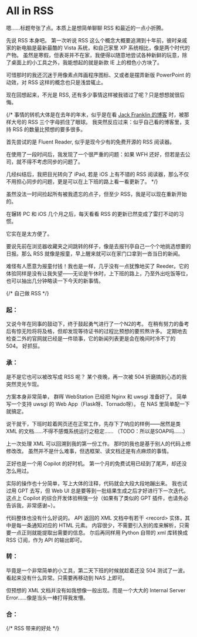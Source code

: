 # All in RSS

嗯……标题夸张了点。本质上是想简单聊聊 RSS 和最近的一点小折腾。

先说 RSS 本身吧。
第一次听说 RSS 这么个概念大概要追溯到十年前，彼时亲戚家的新电脑是最新最酷的 Vista 系统，和自己家里 XP 系统相比，像是两个时代的产物。
虽然是寒假，但表哥并不在家，我便得以随意地尝试各种新鲜的玩意，除了桌面上的小工具之外，我能想起的就是新款 IE 上的橙色小方块了。

可惜那时的我还沉迷于用像素点阵画程序图标、又或者是摆弄新版 PowerPoint 的动效，对 RSS 这样的概念也只是浅尝辄止。

现在回想起来，不光是 RSS, 还有多少事情这样被我错过了呢？只是想想就很后悔。

{/* 事情的转机大体是在去年的年末，似乎是在看 [Jack Franklin 的博客](https://www.jackfranklin.co.uk/blog/) 时，被那样大号的 RSS 三个字母抓住了眼球。
我突然反应过来：似乎自己看的博客里，支持 RSS 的数量比预想的要多很多。

首先尝试的是 Fluent Reader, 似乎是现今少有的免费开源的 RSS 阅读器。

在使用了一段时间后，我发现了一个很严重的问题：如果 WFH 还好，但若是去公司，就不得不考虑同步的问题了。

几经纠结后，我把目光转向了 iPad, 若是 iOS 上有不错的 RSS 阅读器，那么不仅不用担心同步的问题，更是可以在上下班的路上看一看更新了。
 */}

虽然没法一时间捡起所有被我遗忘的点子，但至少 RSS，我是可以现在重新开始的。

在辗转 PC 和 iOS 几个月之后，每天看看 RSS 的更新已然变成了雷打不动的习惯。

它实在是太方便了。

要说先前在浏览器收藏夹之间跳转的样子，像是去报刊亭自己一个个地挑选想要的日报。那么 RSS 就像是报童，早上醒来就可以在家门口拿到一沓当日的新闻。

难怪有人愿意为报童付钱！我也是一样，几乎没有一点犹豫地买了 Reeder。它的体验同样是没有让我失望——无论是午休时，上下班的路上，乃至外出吃饭等位，也可以抽出几分钟略读一下今天的新事情。

{/* 自己做 RSS */}
### 起：
又说今年在同事的鼓动下，终于鼓起勇气进行了一个N2的考。
在稍有努力的备考后有惊无险将将及格，但却发现等待证书的过程比预想的要煎熬许多。
定期地去检查二外的官网就已经是一件琐事，它的新闻列表更是会在晚间时冷不丁的 504。
好抓狂。

### 承：
是不是它也可以被改写成 RSS 呢？
某个夜晚，再一次被 504 折磨搞到心态的我突然灵光乍现。

方案本身非常简单，
群晖 WebStation 已经把 Nginx 和 uwsgi 准备好了。
简单写一个支持 uwsgi 的 Web App（Flask呀、Tornado呀）。
在 NAS 里简单配一下就搞定。

说干就干，下班时趁着网页还在正常工作，先存下了响应的样例——居然是类 XML 的文档……不得不感慨系统运行之稳定……
（TODO：所以是SOAP吗……）

上一次处理 XML 可以回溯到我的第一份工作。
那时的我也是基于别人的代码上修修改改。
虽然并不是什么难事，但选框架、读文档还是有点麻烦的事情。

正好也是一个用 Copilot 的好时机。
第一个月的免费试用已经到了尾声，却还没怎么用过。

实际的操作也十分简单，写上大体的注释，代码就会大段大段地蹦出来。
我也试过用 GPT 去写，但 Web UI 总是要等到一批结果生成之后才好进行下一次迭代。
这点上 Copilot 的综合开发体验稍强一分（如果有了类似的 GPT 插件，也请务必告诉我，非常感谢~）。

代码整体也没有什么好说的。
API 返回的 XML 文档中有若干 \<record> 实体，其中是每一条通知对应的 HTML 元素。
内容很少，不需要引入别的库来解析，只需要一点正则就能提取出需要的信息。
尔后再同样用 Python 自带的 xml 库转换成 RSS 订阅，作为 API 的输出即可。

### 转：
毕竟是一个非常简单的小工具，第二天下班的时候就趁着还没 504 测试了一波。看起来没有什么异常。只需要再移动到 NAS 上即可。

但预想的 XML 文档并没有如我想像一般出现。而是一个大大的 Internal Server Error……像是当头一棒打得我发懵。



### 合：


{/* RSS 带来的好处 */}

